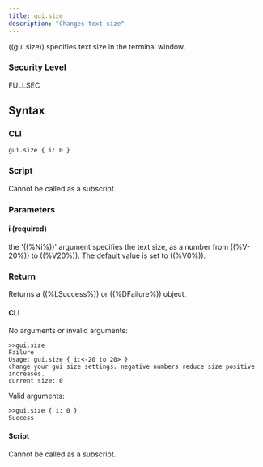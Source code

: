 ```yaml
---
title: gui.size
description: "Changes text size"
---
```


((gui.size)) specifies text size in the terminal window.

### Security Level

FULLSEC

## Syntax

### CLI

```
gui.size { i: 0 }
```

### Script

Cannot be called as a subscript.

### Parameters

#### i (required)

the '((%Ni%))' argument specifies the text size, as a number from ((%V-20%)) to ((%V20%)). The default value is set to ((%V0%)).

### Return

Returns a ((%LSuccess%)) or ((%DFailure%)) object.

#### CLI

No arguments or invalid arguments:

```
>>gui.size
Failure
Usage: gui.size { i:<-20 to 20> }
change your gui size settings. negative numbers reduce size positive increases.
current size: 0
```

Valid arguments:

```
>>gui.size { i: 0 }
Success
```

#### Script

Cannot be called as a subscript.

